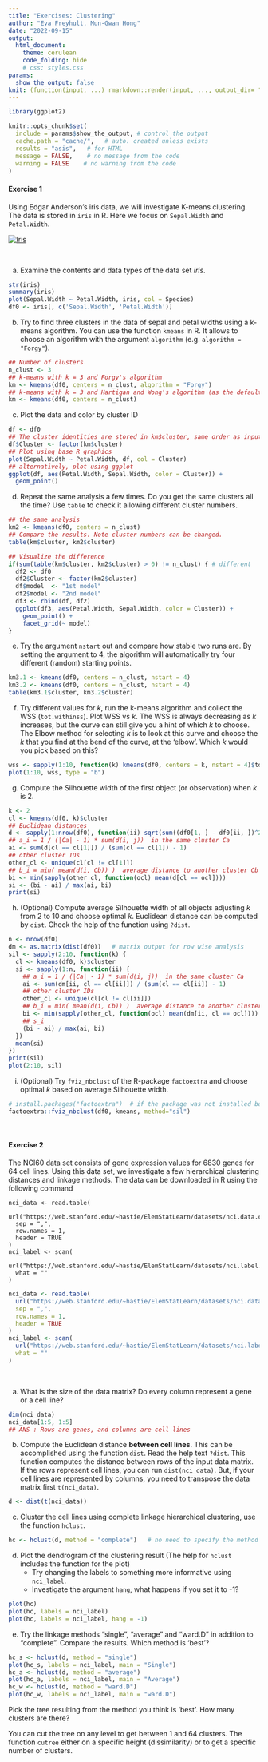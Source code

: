 ```yaml
---
title: "Exercises: Clustering"
author: "Eva Freyhult, Mun-Gwan Hong"
date: "2022-09-15"
output:
  html_document:
    theme: cerulean
    code_folding: hide
    # css: styles.css
params:
  show_the_output: false
knit: (function(input, ...) rmarkdown::render(input, ..., output_dir= "html"))
---
```


```r
library(ggplot2)

knitr::opts_chunk$set(
  include = params$show_the_output, # control the output
  cache.path = "cache/",   # auto. created unless exists
  results = "asis",   # for HTML
  message = FALSE,    # no message from the code
  warning = FALSE    # no warning from the code
)
```


#### Exercise 1

Using Edgar Anderson's iris data, we will investigate K-means clustering.
The data is stored in `iris` in R.
Here we focus on `Sepal.Width` and `Petal.Width`.

[![Iris](images/iris-flower-1592163215Z1C.jpg)](https://www.publicdomainpictures.net/en/view-image.php?image=342859&picture=iris-flower)

&nbsp;

a) Examine the contents and data types of the data set *iris*.

```r
str(iris)
summary(iris)
plot(Sepal.Width ~ Petal.Width, iris, col = Species)
df0 <- iris[, c('Sepal.Width', 'Petal.Width')]
```

b) Try to find three clusters in the data of sepal and petal widths using a k-means algorithm.
   You can use the function `kmeans` in R.
   It allows to choose an algorithm with the argument `algorithm` (e.g. `algorithm = "Forgy"`).

```r
## Number of clusters
n_clust <- 3
## k-means with k = 3 and Forgy's algorithm
km <- kmeans(df0, centers = n_clust, algorithm = "Forgy")
## k-means with k = 3 and Hartigan and Wong's algorithm (as the default)
km <- kmeans(df0, centers = n_clust)
```

c) Plot the data and color by cluster ID

```r
df <- df0
## The cluster identities are stored in km$cluster, same order as input 
df$Cluster <- factor(km$cluster)
## Plot using base R graphics
plot(Sepal.Width ~ Petal.Width, df, col = Cluster)
## alternatively, plot using ggplot
ggplot(df, aes(Petal.Width, Sepal.Width, color = Cluster)) + 
  geom_point()
```

d) Repeat the same analysis a few times. Do you get the same clusters all the time?
   Use `table` to check it allowing different cluster numbers.

```r
## the same analysis
km2 <- kmeans(df0, centers = n_clust)
## Compare the results. Note cluster numbers can be changed.
table(km$cluster, km2$cluster)

## Visualize the difference
if(sum(table(km$cluster, km2$cluster) > 0) != n_clust) { # different
  df2 <- df0
  df2$Cluster <- factor(km2$cluster)
  df$model  <- "1st model"
  df2$model <- "2nd model"
  df3 <- rbind(df, df2)
  ggplot(df3, aes(Petal.Width, Sepal.Width, color = Cluster)) + 
    geom_point() + 
    facet_grid(~ model)
}
```

e) Try the argument `nstart` out and compare how stable two runs are.
   By setting the argument to 4, the algorithm will automatically try four different (random) starting points. 

```r
km3.1 <- kmeans(df0, centers = n_clust, nstart = 4)
km3.2 <- kmeans(df0, centers = n_clust, nstart = 4)
table(km3.1$cluster, km3.2$cluster)
```

f) Try different values for $k$, run the k-means algorithm and collect the WSS (`tot.withinss`).
   Plot WSS vs $k$. 
   The WSS is always decreasing as $k$ increases, but the curve can still give you a hint of which $k$ to choose.
   The Elbow method for selecting $k$ is to look at this curve and choose the $k$ that you find at the bend of the curve, at the 'elbow'.
   Which $k$ would you pick based on this?
  
```r
wss <- sapply(1:10, function(k) kmeans(df0, centers = k, nstart = 4)$tot.withinss)
plot(1:10, wss, type = "b")
```

g) Compute the Silhouette width of the first object (or observation) when $k$ is 2.

```r
k <- 2
cl <- kmeans(df0, k)$cluster
## Euclidean distances
d <- sapply(1:nrow(df0), function(ii) sqrt(sum((df0[1, ] - df0[ii, ])^2)))
## a_i = 1 / (|Ca| - 1) * sum(d(i, j))  in the same cluster Ca
ai <- sum(d[cl == cl[1]]) / (sum(cl == cl[1]) - 1)
## other cluster IDs
other_cl <- unique(cl[cl != cl[1]])
## b_i = min( mean(d(i, Cb)) )  average distance to another cluster Cb
bi <- min(sapply(other_cl, function(ocl) mean(d[cl == ocl])))
si <- (bi - ai) / max(ai, bi)
print(si)
```

h) (Optional) Compute average Silhouette width of all objects adjusting $k$ from 2 to 10 and choose optimal $k$.
   Euclidean distance can be computed by `dist`. 
   Check the help of the function using `?dist`.

```r
n <- nrow(df0)
dm <- as.matrix(dist(df0))   # matrix output for row wise analysis
sil <- sapply(2:10, function(k) {
  cl <- kmeans(df0, k)$cluster
  si <- sapply(1:n, function(ii) {
    ## a_i = 1 / (|Ca| - 1) * sum(d(i, j))  in the same cluster Ca
    ai <- sum(dm[ii, cl == cl[ii]]) / (sum(cl == cl[ii]) - 1)
    ## other cluster IDs
    other_cl <- unique(cl[cl != cl[ii]]) 
    ## b_i = min( mean(d(i, Cb)) )  average distance to another cluster Cb
    bi <- min(sapply(other_cl, function(ocl) mean(dm[ii, cl == ocl])))
    ## s_i
    (bi - ai) / max(ai, bi)
  })
  mean(si)
})
print(sil)
plot(2:10, sil)
```

i) (Optional) Try `fviz_nbclust` of the R-package `factoextra` and choose optimal $k$ based on average Silhouette width.

```r
# install.packages("factoextra")  # if the package was not installed before
factoextra::fviz_nbclust(df0, kmeans, method="sil")
```

&nbsp;

#### Exercise 2

The NCI60 data set consists of gene expression values for 6830 genes for 64 cell lines.
Using this data set, we investigate a few hierarchical clustering distances and linkage methods.
The data can be downloaded in R using the following command

```
nci_data <- read.table(
  url("https://web.stanford.edu/~hastie/ElemStatLearn/datasets/nci.data.csv"),
  sep = ",",
  row.names = 1,
  header = TRUE
)
nci_label <- scan(
  url("https://web.stanford.edu/~hastie/ElemStatLearn/datasets/nci.label.txt"),
  what = ""
)
```

```r
nci_data <- read.table(
  url("https://web.stanford.edu/~hastie/ElemStatLearn/datasets/nci.data.csv"),
  sep = ",",
  row.names = 1,
  header = TRUE
)
nci_label <- scan(
  url("https://web.stanford.edu/~hastie/ElemStatLearn/datasets/nci.label.txt"),
  what = ""
)
```

&nbsp;

a) What is the size of the data matrix? 
   Do every column represent a gene or a cell line?

```r
dim(nci_data)
nci_data[1:5, 1:5]
## ANS : Rows are genes, and columns are cell lines
```

b) Compute the Euclidean distance **between cell lines**.
   This can be accomplished using the function `dist`.
   Read the help text `?dist`.
   This function computes the distance between rows of the input data matrix.
   If the rows represent cell lines, you can run `dist(nci_data)`.
   But, if your cell lines are represented by columns, you need to transpose the data matrix first `t(nci_data)`.

```r
d <- dist(t(nci_data))
```

c) Cluster the cell lines using complete linkage hierarchical clustering, use the function `hclust`.

```r
hc <- hclust(d, method = "complete")   # no need to specify the method
```

d) Plot the dendrogram of the clustering result (The help for `hclust` includes the function for the plot)
   - Try changing the labels to something more informative using `nci_label`. 
   - Investigate the argument `hang`, what happens if you set it to -1?

```r
plot(hc)
plot(hc, labels = nci_label)
plot(hc, labels = nci_label, hang = -1)
```

e) Try the linkage methods "single", "average" and "ward.D" in addition to "complete". Compare the results. Which method is 'best'?

```r
hc_s <- hclust(d, method = "single")
plot(hc_s, labels = nci_label, main = "Single")
hc_a <- hclust(d, method = "average")
plot(hc_a, labels = nci_label, main = "Average")
hc_w <- hclust(d, method = "ward.D")
plot(hc_w, labels = nci_label, main = "ward.D")
```

Pick the tree resulting from the method you think is 'best'. How many clusters are there?

You can cut the tree on any level to get between 1 and 64 clusters. The function `cutree` either on a specific height (dissimilarity) or to get a specific number of clusters.


